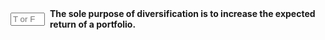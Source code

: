 ::: {.question-block}

<form onsubmit="event.preventDefault(); checkAnswerBox('module2_tf_q93','F')" style="display: flex; align-items: center; gap: 8px;">
<input type="text" id="module2_tf_q93" name="module2_tf_q93" maxlength="1" placeholder="T or F"
         style="width: 55px;" data-correct-answer="F" /> <label for="module2_tf_q93"><strong>The sole purpose of diversification is to increase the expected return of a portfolio.</strong></label>
</form>

<div id="feedback-module2_tf_q93" class="feedback" data-status="" style="display:none;">
The sentence is FALSE. The primary purpose of diversification is to reduce risk (specifically unsystematic risk) for a given level of expected return.
</div>
:::